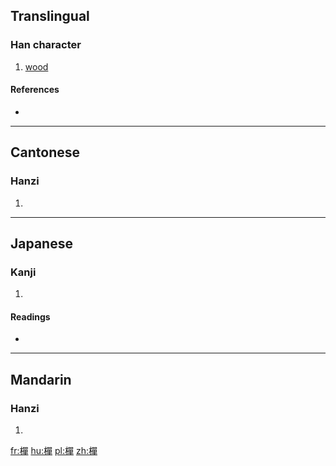 {{also|椫}}
==Translingual==

===Han character===
{{Han char|rn=75|rad=木|as=12|sn=16|four=4695<sub>6</sub>|canj=木口口十 (DRRJ)}}

# [[wood]]

====References====
* {{Han ref|kx=0552.080|dkj=15504|dj=0940.120|hdz=21291.150|uh=6A3F|ud=27199|bh=E9CD|bd=59853}}

----

==Cantonese==

===Hanzi===
{{yue-hanzi|jyut=zin2|y=jin2}}

# {{defn|lang=yue|sort=木12}}

----

==Japanese==

===Kanji===
{{ja-kanji|grade=|rs=木12}}

# {{defn|lang=ja|sort=木12}}

====Readings====
* {{ja-readings|on=[[せん]] (sen), [[ぜん]] (zen)|kun=[[つげ]] (tsuge)}}

----

==Mandarin==

===Hanzi===
{{cmn-hanzi|pin=[[zhǎn]] ([[zhan3]])|wg=chan<sup>3</sup>}}

# {{defn|lang=cmn|sort=木12}}

[[fr:樿]]
[[hu:樿]]
[[pl:樿]]
[[zh:樿]]